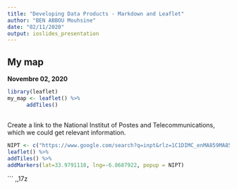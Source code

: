 ---
title: "Developing Data Products - Markdown and Leaflet"
author: "BEN ABBOU Mouhsine"
date: "02/11/2020"
output: ioslides_presentation
---

## My map

**Novembre 02, 2020**

```{r , echo=TRUE}
library(leaflet)
my_map <- leaflet() %>% 
      addTiles()

```

##
Create a link to the National Institut of Postes and Telecommunications, which we could get relevant information.

```{r , echo=TRUE}
NIPT <- c("https://www.google.com/search?q=inpt&rlz=1C1DIMC_enMA859MA859&oq=inpt&aqs=chrome.0.69i59j0l4j69i60l3.3827j0j7&sourceid=chrome&ie=UTF-8")
leaflet() %>%
addTiles() %>%
addMarkers(lat=33.9791118, lng=-6.8687922, popup = NIPT)
```
```
,,17z
